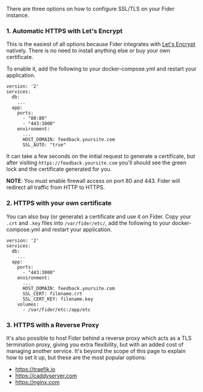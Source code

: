 There are three options on how to configure SSL/TLS on your Fider instance.

### 1. Automatic HTTPS with Let's Encrypt

This is the easiest of all options because Fider integrates with [Let's Encrypt](https://letsencrypt.org/) natively. There is no need to install anything else or buy your own certificate.

To enable it, add the following to your docker-compose.yml and restart your application.

```
version: '2'
services:
  db:
    ...
  app:
    ports:
      - "80:80"
      - "443:3000"
    environment:
      ...
      HOST_DOMAIN: feedback.yoursite.com
      SSL_AUTO: "true"
```

It can take a few seconds on the initial request to generate a certificate, but after visiting `https://feedback.yoursite.com` you'll should see the green lock and the certificate generated for you.

**NOTE**: You must enable firewall access on port 80 and 443. Fider will redirect all traffic from HTTP to HTTPS.

### 2. HTTPS with your own certificate

You can also buy (or generate) a certificate and use it on Fider. Copy your `.crt` and `.key` files into `/var/fider/etc/`, add the following to your docker-compose.yml and restart your application.

```
version: '2'
services:
  db:
    ...
  app:
    ports:
      - "443:3000"
    environment:
      ...
      HOST_DOMAIN: feedback.yoursite.com
      SSL_CERT: filename.crt
      SSL_CERT_KEY: filename.key
    volumes:
      - /var/fider/etc:/app/etc
```

### 3. HTTPS with a Reverse Proxy

It's also possible to host Fider behind a reverse proxy which acts as a TLS termination proxy, giving you extra flexibility, but with an added cost of managing another service. It's beyond the scope of this page to explain how to set it up, but these are the most popular options:

- https://traefik.io
- https://caddyserver.com
- https://nginx.com

